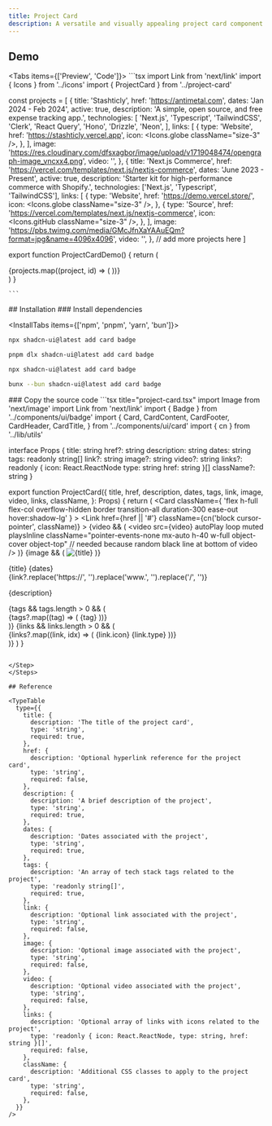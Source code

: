 ```yaml
---
title: Project Card
description: A versatile and visually appealing project card component designed to showcase your projects on a portfolio website. It features support for multiple technologies, external links, images, and videos to provide a comprehensive overview of your work.
---
```


## Demo

<Tabs items={['Preview', 'Code']}>
  <Tab value="preview">
  <ComponentSource name="project-card-demo" />
  </Tab>
  <Tab value="code">
    ```tsx 
import Link from 'next/link'
import { Icons } from '../icons'
import { ProjectCard } from '../project-card'

const projects = [
{
title: 'Stashticly',
href: 'https://antimetal.com',
dates: 'Jan 2024 - Feb 2024',
active: true,
description: 'A simple, open source, and free expense tracking app.',
technologies: [
'Next.js',
'Typescript',
'TailwindCSS',
'Clerk',
'React Query',
'Hono',
'Drizzle',
'Neon',
],
links: [
{
type: 'Website',
href: 'https://stashticly.vercel.app',
icon: <Icons.globe className="size-3" />,
},
],
image:
'https://res.cloudinary.com/dfsxagbor/image/upload/v1719048474/opengraph-image_vncxx4.png',
video: '',
},
{
title: 'Next.js Commerce',
href: 'https://vercel.com/templates/next.js/nextjs-commerce',
dates: 'June 2023 - Present',
active: true,
description: 'Starter kit for high-performance commerce with Shopify.',
technologies: ['Next.js', 'Typescript', 'TailwindCSS'],
links: [
{
type: 'Website',
href: 'https://demo.vercel.store/',
icon: <Icons.globe className="size-3" />,
},
{
type: 'Source',
href: 'https://vercel.com/templates/next.js/nextjs-commerce',
icon: <Icons.gitHub className="size-3" />,
},
],
image:
'https://pbs.twimg.com/media/GMcJfnXaYAAuEQm?format=jpg&name=4096x4096',
video: '',
},
// add more projects here
]

export function ProjectCardDemo() {
  return (
    <div className="mx-auto grid max-w-[800px] grid-cols-1 gap-3 sm:grid-cols-2">
      {projects.map((project, id) => (
        <Link key={project.title} href={project.href}>
          <ProjectCard
            href={project.href}
            title={project.title}
            description={project.description}
            dates={project.dates}
            tags={project.technologies}
            image={project.image}
            video={project.video}
            links={project.links}
          />
        </Link>
      ))}
    </div>
  )
}

    ```

  </Tab>
</Tabs>
## Installation

<Steps>
<Step>
### Install dependencies

<InstallTabs items={['npm', 'pnpm', 'yarn', 'bun']}>

```bash tab="npm"
npx shadcn-ui@latest add card badge
```

```bash tab="pnpm"
pnpm dlx shadcn-ui@latest add card badge
```

```bash tab="yarn"
npx shadcn-ui@latest add card badge
```

```bash tab="bun"
bunx --bun shadcn-ui@latest add card badge
```

</InstallTabs>

</Step>

<Step>
### Copy the source code
```tsx title="project-card.tsx"
import Image from 'next/image'
import Link from 'next/link'
import { Badge } from '../components/ui/badge'
import {
  Card,
  CardContent,
  CardFooter,
  CardHeader,
  CardTitle,
} from '../components/ui/card'
import { cn } from '../lib/utils'

interface Props {
title: string
href?: string
description: string
dates: string
tags: readonly string[]
link?: string
image?: string
video?: string
links?: readonly {
icon: React.ReactNode
type: string
href: string
}[]
className?: string
}

export function ProjectCard({
  title,
  href,
  description,
  dates,
  tags,
  link,
  image,
  video,
  links,
  className,
}: Props) {
  return (
    <Card
      className={
        'flex h-full flex-col overflow-hidden border transition-all duration-300 ease-out hover:shadow-lg'
      }
    >
      <Link
        href={href || '#'}
        className={cn('block cursor-pointer', className)}
      >
        {video && (
          <video
            src={video}
            autoPlay
            loop
            muted
            playsInline
            className="pointer-events-none mx-auto h-40 w-full object-cover object-top" // needed because random black line at bottom of video
          />
        )}
        {image && (
          <Image
            src={image}
            alt={title}
            className="h-40 w-full overflow-hidden object-cover object-top"
            width={500}
            height={500}
          />
        )}
      </Link>
      <CardHeader className="px-2">
        <div className="space-y-1">
          <CardTitle className="mt-1 text-base">{title}</CardTitle>
          <time className="font-sans text-xs">{dates}</time>
          <div className="hidden font-sans text-xs underline print:visible">
            {link?.replace('https://', '').replace('www.', '').replace('/', '')}
          </div>
          <p className="prose text-muted-foreground dark:prose-invert max-w-full text-pretty font-sans text-xs">
            {description}
          </p>
        </div>
      </CardHeader>
      <CardContent className="mt-auto flex flex-col px-2">
        {tags && tags.length > 0 && (
          <div className="mt-2 flex flex-wrap gap-1">
            {tags?.map((tag) => (
              <Badge
                className="px-1 py-0 text-[10px]"
                variant="secondary"
                key={tag}
              >
                {tag}
              </Badge>
            ))}
          </div>
        )}
      </CardContent>
      <CardFooter className="px-2 pb-2">
        {links && links.length > 0 && (
          <div className="flex flex-row flex-wrap items-start gap-1">
            {links?.map((link, idx) => (
              <Link href={link?.href} key={idx} target="_blank">
                <Badge key={idx} className="flex gap-2 px-2 py-1 text-[10px]">
                  {link.icon}
                  {link.type}
                </Badge>
              </Link>
            ))}
          </div>
        )}
      </CardFooter>
    </Card>
  )
}
```

</Step>
</Steps>

## Reference

<TypeTable
  type={{
    title: {
      description: 'The title of the project card',
      type: 'string',
      required: true,
    },
    href: {
      description: 'Optional hyperlink reference for the project card',
      type: 'string',
      required: false,
    },
    description: {
      description: 'A brief description of the project',
      type: 'string',
      required: true,
    },
    dates: {
      description: 'Dates associated with the project',
      type: 'string',
      required: true,
    },
    tags: {
      description: 'An array of tech stack tags related to the project',
      type: 'readonly string[]',
      required: true,
    },
    link: {
      description: 'Optional link associated with the project',
      type: 'string',
      required: false,
    },
    image: {
      description: 'Optional image associated with the project',
      type: 'string',
      required: false,
    },
    video: {
      description: 'Optional video associated with the project',
      type: 'string',
      required: false,
    },
    links: {
      description: 'Optional array of links with icons related to the project',
      type: 'readonly { icon: React.ReactNode, type: string, href: string }[]',
      required: false,
    },
    className: {
      description: 'Additional CSS classes to apply to the project card',
      type: 'string',
      required: false,
    },
  }}
/>
